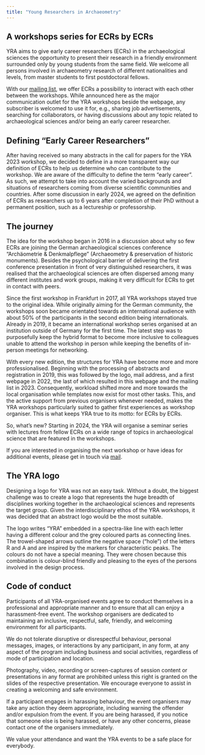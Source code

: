 ```yaml
---
title: "Young Researchers in Archaeometry"
---
```


## A workshops series for ECRs by ECRs

YRA aims to give early career researchers (ECRs) in the archaeological sciences the opportunity to present their research in a friendly environment surrounded only by young students from the same field. We welcome all persons involved in archaeometry research of different nationalities and levels, from master students to first postdoctoral fellows.  

With our [mailing list](https://www.listserv.dfn.de/sympa/subscribe/yrarchaeometry), we offer ECRs a possibility to interact with each other between the workshops. While announced here as the major communication outlet for the YRA workshops beside the webpage, any subscriber is welcomed to use it for, e.g., sharing job advertisements, searching for collaborators, or having discussions about any topic related to archaeological sciences and/or being an early career researcher. 

## Defining “Early Career Researchers”

After having received so many abstracts in the call for papers for the YRA 2023 workshop, we decided to define in a more transparent way our definition of ECRs to help us determine who can contribute to the workshop.
We are aware of the difficulty to define the term “early career”. As such, we attempt to take into account the varied backgrounds and situations of researchers coming from diverse scientific communities and countries. After some discussion in early 2024, we agreed on the definition of ECRs as researchers up to 6 years after completion of their PhD without a permanent position, such as a lectureship or professorship.


## The journey

The idea for the workshop began in 2016 in a discussion about why so few ECRs are joining the German archaeological sciences conference “Archäometrie & Denkmalpflege” (Archaeometry & preservation of historic monuments). Besides the psychological barrier of delivering the first conference presentation in front of very distinguished researchers, it was realised that the archaeological sciences are often dispersed among many different institutes and work groups, making it very difficult for ECRs to get in contact with peers.  

Since the first workshop in Frankfurt in 2017, all YRA workshops stayed true to the original idea. While originally aiming for the German community, the workshops soon became orientated towards an international audience with about 50% of the participants in the second edition being internationals. Already in 2019, it became an international workshop series organised at an institution outside of Germany for the first time. The latest step was to  purposefully keep the hybrid format to become more inclusive to colleagues unable to attend the workshop in person while keeping the benefits of in-person meetings for networking. 

With every new edition, the structures for YRA have become more and more professionalised. Beginning with the processing of abstracts and registration in 2019, this was followed by the logo, mail address, and a first webpage in 2022, the last of which resulted in this webpage and the mailing list in 2023. Consequently, workload shifted more and more towards the local organisation while templates now exist for most other tasks. This, and the active support from previous organisers whenever needed, makes the YRA workshops particularly suited to gather first experiences as workshop organiser. This is what keeps YRA true to its motto: for ECRs by ECRs. 

So, what’s new? Starting in 2024, the YRA will organise a seminar series with lectures from fellow ECRs on a wide range of topics in archaeological science that are featured in the workshops. 

If you are interested in organising the next workshop or have ideas for additional events, please get in touch via [mail](mailto:youngresearchersarch@gmail.com). 

## The YRA logo

Designing a logo for YRA was not an easy task. Without a doubt, the biggest challenge was to create a logo that represents the huge breadth of disciplines working together in the archaeological sciences and represents the target group. Given the interdisciplinary ethos of the YRA workshops, it was decided that an abstract logo would be the most suitable.  

The logo writes “YRA” embedded in a spectra-like line with each letter having a different colour and the grey coloured parts as connecting lines. The trowel-shaped arrows outline the negative space (“hole”) of the letters R and A and are inspired by the markers for characteristic peaks. The colours do not have a special meaning. They were chosen because this combination is colour-blind friendly and pleasing to the eyes of the persons involved in the design process. 

## Code of conduct

Participants of all YRA-organised events agree to conduct themselves in a professional and appropriate manner and to ensure that all can enjoy a harassment-free event. The workshop organisers are dedicated to maintaining an inclusive, respectful, safe, friendly, and welcoming environment for all participants.

We do not tolerate disruptive or disrespectful behaviour, personal messages, images, or interactions by any participant, in any form, at any aspect of the program including business and social activities, regardless of mode of participation and location.

Photography, video, recording or screen-captures of session content or presentations in any format are prohibited unless this right is granted on the slides of the respective presentation. We encourage everyone to assist in creating a welcoming and safe environment.

If a participant engages in harassing behaviour, the event organisers may take any action they deem appropriate, including warning the offender and/or expulsion from the event. If you are being harassed, if you notice that someone else is being harassed, or have any other concerns, please contact one of the organisers immediately.

We value your attendance and want the YRA events to be a safe place for everybody.
